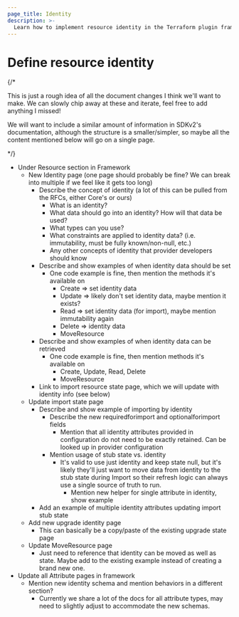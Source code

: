 ```yaml
---
page_title: Identity
description: >-
  Learn how to implement resource identity in the Terraform plugin framework.
---
```


# Define resource identity

{/*

This is just a rough idea of all the document changes I think we'll want to make.
We can slowly chip away at these and iterate, feel free to add anything I missed!

We will want to include a similar amount of information in SDKv2's documentation, although the
structure is a smaller/simpler, so maybe all the content mentioned below will go on a single page.

*/}

- Under Resource section in Framework
	- New Identity page (one page should probably be fine? We can break into multiple if we feel like it gets too long)
		- Describe the concept of identity (a lot of this can be pulled from the RFCs, either Core's or ours)
			- What is an identity?
			- What data should go into an identity? How will that data be used?
			- What types can you use?
			- What constraints are applied to identity data? (i.e. immutability, must be fully known/non-null, etc.)
			- Any other concepts of identity that provider developers should know
		- Describe and show examples of when identity data should be set
			- One code example is fine, then mention the methods it's available on
				- Create => set identity data
				- Update => likely don't set identity data, maybe mention it exists?
				- Read => set identity data (for import), maybe mention immutability again
				- Delete => identity data
				- MoveResource
		- Describe and show examples of when identity data can be retrieved
			- One code example is fine, then mention methods it's available on
				- Create, Update, Read, Delete
				- MoveResource
		- Link to import resource state page, which we will update with identity info (see below)
	- Update import state page
		- Describe and show example of importing by identity
			- Describe the new requiredforimport and optionalforimport fields
				- Mention that all identity attributes provided in configuration do not need to be exactly retained. Can be looked up in provider configuration
			- Mention usage of stub state vs. identity
				- It's valid to use just identity and keep state null, but it's likely they'll just want to move data from identity to the stub state during Import so their refresh logic can always use a single source of truth to run.
					- Mention new helper for single attribute in identity, show example
		- Add an example of multiple identity attributes updating import stub state
	- Add new upgrade identity page
		- This can basically be a copy/paste of the existing upgrade state page
	- Update MoveResource page
		- Just need to reference that identity can be moved as well as state. Maybe add to the existing example instead of creating a brand new one.
- Update all Attribute pages in framework
	- Mention new identity schema and mention behaviors in a different section?
		- Currently we share a lot of the docs for all attribute types, may need to slightly adjust to accommodate the new schemas.
